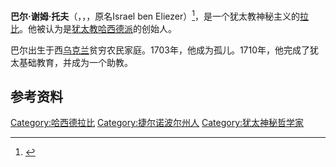 '''巴尔·谢姆·托夫'''（{{lang-he|בעל שם טוב}}，{{lang-en|Baal Shem Tov}}，{{bd|约1698年||1760年|5月22日|}}，原名Israel ben Eliezer）<ref>{{Cite web |url=http://global.britannica.com/EBchecked/topic/47272/Baal-Shem-Tov |title=Encyclopedia Britannica |accessdate=2016-10-23 |archive-date=2020-06-09 |archive-url=https://web.archive.org/web/20200609001001/https://global.britannica.com/biography/Baal-Shem-Tov |dead-url=no }}</ref>，是一个犹太教神秘主义的[[拉比|拉比]]。他被认为是[[犹太教|犹太教]][[哈西德派|哈西德派]]的创始人。

巴尔出生于西[[乌克兰|乌克兰]]贫穷农民家庭。1703年，他成为孤儿。1710年，他完成了犹太基础教育，并成为一个助教。

==参考资料==
{{Reflist}}

{{ukraine-bio-stub}}
{{normdaten}}
[[Category:哈西德拉比|Category:哈西德拉比]]
[[Category:捷尔诺波尔州人|Category:捷尔诺波尔州人]]
[[Category:犹太神秘哲学家|Category:犹太神秘哲学家]]